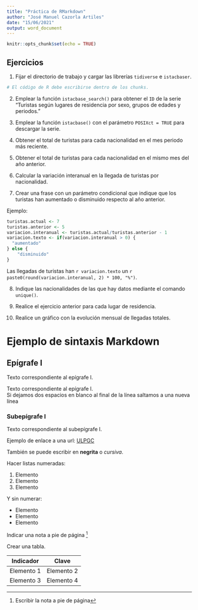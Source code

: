---
title: "Práctica de RMarkdown"
author: "José Manuel Cazorla Artiles"
date: "15/06/2021"
output: word_document
---

```{r setup, include=FALSE}
knitr::opts_chunk$set(echo = TRUE)
```

## Ejercicios

1. Fijar el directorio de trabajo y cargar las librerías `tidiverse` e `istacbaser`.

```{r, echo=FALSE}
# El código de R debe escribirse dentro de los chunks.
```

2. Emplear la función `istacbase_search()` para obtener el `ID` de la serie "Turistas según lugares de residencia por sexo, grupos de edades y periodos."

3. Emplear la función `istacbase()` con el parámetro `POSIXct = TRUE` para descargar la serie.

4. Obtener el total de turistas para cada nacionalidad en el mes periodo más reciente.

5. Obtener el total de turistas para cada nacionalidad en el mismo mes del año anterior.

6. Calcular la variación interanual en la llegada de turistas por nacionalidad.

7. Crear una frase con un parámetro condicional que indique que los turistas han aumentado o disminuido respecto al año anterior.

Ejemplo:

```{r}
turistas.actual <- 7
turistas.anterior <- 5
variacion.interanual <- turistas.actual/turistas.anterior - 1
variacion.texto <- if(variacion.interanual > 0) {
  "aumentado"
} else {
    "disminuido"
}
```

Las llegadas de turistas han `r variacion.texto` un `r paste0(round(variacion.interanual, 2) * 100, "%")`.

8. Indique las nacionalidades de las que hay datos mediante el comando `unique()`.

9. Realice el ejercicio anterior para cada lugar de residencia.

10. Realice un gráfico con la evolución mensual de llegadas totales.

\newpage

# Ejemplo de sintaxis Markdown

## Epígrafe I

Texto correspondiente al epígrafe I.

Texto correspondiente al epígrafe I.\
Si dejamos dos espacios en blanco al final de la línea saltamos a una nueva línea

### Subepígrafe I

Texto correspondiente al subepígrafe I.

Ejemplo de enlace a una url: [ULPGC](https://www.ulpgc.es/)

También se puede escribir en **negrita** o *cursiva*.

Hacer listas numeradas:

1.  Elemento
2.  Elemento
3.  Elemento

Y sin numerar:

-   Elemento
-   Elemento
-   Elemento

Indicar una nota a pie de página [^1]

[^1]: Escribir la nota a pie de página

Crear una tabla.

| **Indicador** | **Clave**  |
|---------------|------------|
| Elemento 1    | Elemento 2 |
| Elemento 3    | Elemento 4 |

